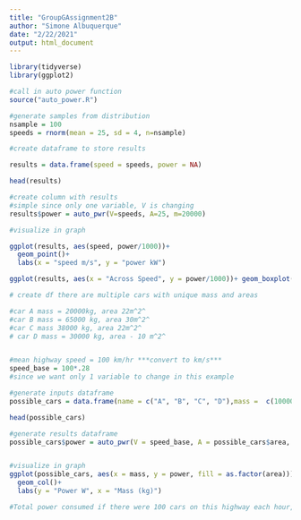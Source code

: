 ```yaml
---
title: "GroupGAssignment2B"
author: "Simone Albuquerque"
date: "2/22/2021"
output: html_document
---
```


```r
library(tidyverse)
library(ggplot2)
```
```r
#call in auto power function
source("auto_power.R")

#generate samples from distribution 
nsample = 100
speeds = rnorm(mean = 25, sd = 4, n=nsample)
```


```r
#create dataframe to store results

results = data.frame(speed = speeds, power = NA)

head(results)

#create column with results
#simple since only one variable, V is changing
results$power = auto_pwr(V=speeds, A=25, m=20000)

#visualize in graph 

ggplot(results, aes(speed, power/1000))+
  geom_point()+
  labs(x = "speed m/s", y = "power kW")

ggplot(results, aes(x = "Across Speed", y = power/1000))+ geom_boxplot()+ labs( y = "power kW")


```

```r
# create df there are multiple cars with unique mass and areas

#car A mass = 20000kg, area 22m^2^
#car B mass = 65000 kg, area 30m^2^
#car C mass 38000 kg, area 22m^2^
# car D mass = 30000 kg, area - 10 m^2^


#mean highway speed = 100 km/hr ***convert to km/s***
speed_base = 100*.28
#since we want only 1 variable to change in this example

#generate inputs dataframe
possible_cars = data.frame(name = c("A", "B", "C", "D"),mass =  c(10000, 65000, 38000,30000), area = c(22, 30, 22, 10))

head(possible_cars)

#generate results dataframe
possible_cars$power = auto_pwr(V = speed_base, A = possible_cars$area, m = possible_cars$mass)


#visualize in graph
ggplot(possible_cars, aes(x = mass, y = power, fill = as.factor(area)))+
  geom_col()+
  labs(y = "Power W", x = "Mass (kg)")

```

```r
#Total power consumed if there were 100 cars on this highway each hour, travelling at a range of speeds, mean 100 km/hr and are log distributed
```

